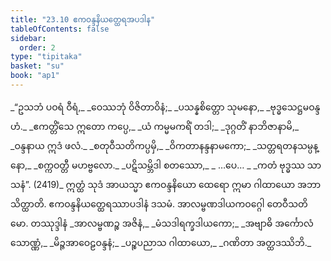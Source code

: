 ```yaml
---
title: "23.10 ဧကဝန္ဒနိယတ္ထေရအပဒါန"
tableOfContents: false
sidebar:
  order: 2
type: "tipitaka"
basket: "su"
book: "ap1"
---
```



<DynamicBreadcrumb />

<Division number="48" book="ap1">

<Paragraph number="2964" type="verses" book="ap1">
_“ဥသဘံ ပဝရံ ဝီရံ,_  
_ဝေဿဘုံ ဝိဇိတာဝိနံ;_  
_ပသန္နစိတ္တော သုမနော,_  
_ဗုဒ္ဓသေဋ္ဌမဝန္ဒဟံ._  

</Paragraph>

</Division>
<Division number="49" book="ap1">

<Paragraph number="2965" type="verses" book="ap1">
_ဧကတ္တိံသေ ဣတော ကပ္ပေ,_  
_ယံ ကမ္မမကရိံ တဒါ;_  
_ဒုဂ္ဂတိံ နာဘိဇာနာမိ,_  
_ဝန္ဒနာယ ဣဒံ ဖလံ._  

</Paragraph>

</Division>
<Division number="50" book="ap1">

<Paragraph number="2966" type="verses" book="ap1">
_စတုဝီသတိကပ္ပမှိ,_  
_ဝိကတာနန္ဒနာမကော;_  
_သတ္တရတနသမ္ပန္နော,_  
_စက္ကဝတ္တီ မဟဗ္ဗလော._  

</Paragraph>

</Division>
<Division number="51" book="ap1">

<Paragraph number="2967" type="verses" book="ap1">
_ပဋိသမ္ဘိဒါ စတဿော,_  
_ …ပေ… _  
_ကတံ ဗုဒ္ဓဿ သာသနံ”. (2419)_  

</Paragraph>

<Paragraph number="2968" book="ap1">
ဣတ္ထံ သုဒံ အာယသ္မာ ဧကဝန္ဒနိယော ထေရော ဣမာ ဂါထာယော အဘာသိတ္ထာတိ.

</Paragraph>
</Division>

<Paragraph number="2969" type="center" book="ap1">
ဧကဝန္ဒနိယတ္ထေရဿာပဒါနံ ဒသမံ.



</Paragraph>

<Paragraph number="2970" type="center" book="ap1">
အာလမ္ဗဏဒါယကဝဂ္ဂေါ တေဝီသတိမော.



</Paragraph>

<Paragraph number="2971" type="center" book="ap1">
တဿုဒ္ဒါနံ


</Paragraph>

<Paragraph number="2972" type="verses" book="ap1">
_အာလမ္ဗဏဉ္စ အဇိနံ,_  
_မံသဒါရက္ခဒါယကော;_  
_အဗျာဓိ အင်္ကောလံ သောဏ္ဏံ,_  
_မိဉ္ဇအာဝေဠဝန္ဒနံ;_  
_ပဉ္စပညာသ ဂါထာယော,_  
_ဂဏိတာ အတ္ထဒဿိဘိ._
</Paragraph>